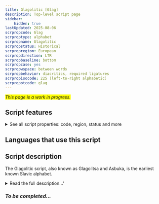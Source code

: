 ```yaml
---
title: Glagolitic [Glag]
description: Top-level script page
sidebar:
    hidden: true
lastUpdated: 2025-08-06
scrpropcode: Glag
scrproptype: alphabet
scrpropname: Glagolitic
scrpropstatus: Historical
scrpropregion: European
scrpropdirection: LTR
scrpropbaseline: bottom
scrpropcase: yes
scrpropwspace: between words
scrpropbehavior: diacritics, required ligatures
scrpropisocode: 225 (left-to-right alphabetic)
scrpropotcode: glag
---
```


<span style='background-color:yellow'>_This page is a work in progress._</span>


## Script features

<details>
<summary> See all script properties: code, region, status and more</summary>
<ScriptInfo />
</details>

## Languages that use this script

<WsList script='Glag' wsMax='5' />

## Script description

The Glagolitic script, also known as Glagolitsa and Asbuka, is the earliest known Slavic alphabet.

<details><summary>Read the full description...'</summary>_Not yet available._</details>

### _To be completed..._

